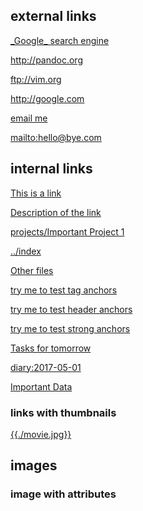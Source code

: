 == external links ==

[[http://google.com|_Google_ search engine]]

http://pandoc.org

ftp://vim.org

[[http://google.com]]

[[mailto:info@example.org|email me]]

mailto:hello@bye.com

== internal links ==

[[This is a link]]

[[This is a link source|Description of the link]]

[[projects/Important Project 1]]

[[../index]]

[[a subdirectory/|Other files]]

[[#tag-one|try me to test tag anchors]]

[[#block quotes|try me to test header anchors]]

[[#strong|try me to test strong anchors]]

[[Todo List#Tomorrow|Tasks for tomorrow]]

[[diary:2017-05-01]]

[[file:../assets/data.csv|Important Data]]

=== links with thumbnails ===

[[http://www.google.com|{{./movie.jpg}}]]

== images ==

{{file:./lalune.jpg}}

{{http://vimwiki.googlecode.com/hg/images/vimwiki_logo.png|Vimwiki}}

{{local:./movie.jpg}}

=== image with attributes ===
{{lalune.jpg|_cool stuff_|style="width:150px;height:120px;"}}

{{nonexist.jpg|*Non-existing* image|class="center flow blabla" style="font-color:red"}}

{{lalune.jpg|_cool stuff_|style="width:150px;height:120px;"|anything in this segment is ignored}}
